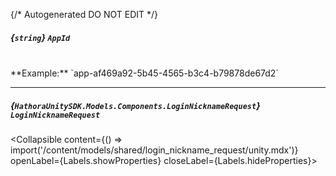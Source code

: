 {/* Autogenerated DO NOT EDIT  */}

##### *{`string`}* `AppId`
<br/>
**Example:** `app-af469a92-5b45-4565-b3c4-b79878de67d2`

---
##### *{`HathoraUnitySDK.Models.Components.LoginNicknameRequest`}* `LoginNicknameRequest`
<Collapsible content={() => import('/content/models/shared/login_nickname_request/unity.mdx')} openLabel={Labels.showProperties} closeLabel={Labels.hideProperties}>
</Collapsible>



